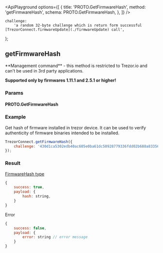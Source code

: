 


<ApiPlayground
    options={[
        {
            title: 'PROTO.GetFirmwareHash',
            method: 'getFirmwareHash',
            schema: PROTO.GetFirmwareHash,
        },
    ]}
/>

    challenge:
        'a random 32-byte challenge which is return form successful [TrezorConnect.firmwareUpdate](./firmwareUpdate) call',
};

## getFirmwareHash

<Callout type="error" emoji="️🚫">
    **Management command** - this method is restricted to Trezor.io and can't be used in 3rd party
    applications.
</Callout>

<Callout type="info">**Supported only by firmwares 1.11.1 and 2.5.1 or higher!**</Callout>

### Params

<CommonParamsLink />

#### PROTO.GetFirmwareHash

<ParamsTable schema={PROTO.GetFirmwareHash} descriptions={paramDescriptions} />

### Example

Get hash of firmware installed in trezor device. It can be used to verify authenticity of firmware binaries intended to be installed.

```javascript
TrezorConnect.getFirmwareHash({
    challenge: '430d1ca5302edb40ac605e0ba61dc50928779336fdd02b688a833564c178307c',
});
```

### Result

[FirmwareHash type](https://github.com/trezor/trezor-suite/blob/develop/packages/protobuf/src/messages.ts)

```javascript
{
    success: true,
    payload: {
        hash: string,
    }
}
```

Error

```javascript
{
    success: false,
    payload: {
        error: string // error message
    }
}
```
